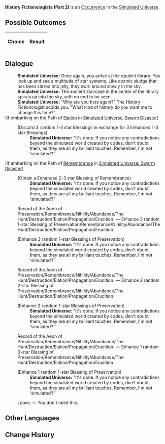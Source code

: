 {{Simulated Universe Event Infobox
|title         = History Fictionologists (Part 2)
|image         = Random Event Historian.png
|type          =
|domains_su    = Occurrence
|domains_ext   = Occurrence
|domains_swarm = 
|domains_gng   = 
|requirements  =
|prev          = {{tx}}
|next          = {{tx}}
|indexRewards  =
|characters    = 
}}
'''History Fictionologists (Part 2)''' is an [[Simulated Universe/Occurrence|Occurrence]] in the [[Simulated Universe]].

==Possible Outcomes==
{| class="article-table"
!Choice
!Result

|}

<!--
==Gameplay Notes==

-->
==Dialogue==
{{Dialogue Start}}
:'''Simulated Universe:''' Once again, you arrive at the opulent library. You look up and see a multitude of star systems. Like cosmic sludge that has been stirred into jelly, they swirl around slowly in the sky.
:'''Simulated Universe:''' The ancient staircase in the center of the library spirals up into the sky, with no end to be seen.
:'''Simulated Universe:''' "Why are you here again?" The History Fictionologist scolds you. "What kind of history do you want me to change this time?"
;(If embarking on the Path of [[Simulated Universe/Paths#Elation|Elation]] in [[Simulated Universe: Swarm Disaster]])
:{{SU Special Dialogue|Elation|Let Elation override the other records!|Turn 3 random Blessings into random Enhanced Blessings.}}
:;(Discard 3 random 1-3 star Blessings in exchange for 3 Enhanced 1-3 star Blessings)
::'''Simulated Universe:''' "It's done. If you notice any contradictions beyond the simulated world created by codes, don't doubt them, as they are all my brilliant touches. Remember, I'm not 'simulated'!"
;(If embarking on the Path of [[Simulated Universe/Paths#Remembrance|Remembrance]] in [[Simulated Universe: Swarm Disaster]])
:{{SU Special Dialogue|Remembrance|Editing records of the Remembrance.|Obtain 1 Enhanced 2-3 star Blessing of Remembrance.}}
:;(Obtain a Enhanced 2-3 star Blessing of Remembrance)
::'''Simulated Universe:''' "It's done. If you notice any contradictions beyond the simulated world created by codes, don't doubt them, as they are all my brilliant touches. Remember, I'm not 'simulated'!"
:{{DIcon|Star}} Record of the Aeon of Preservation/Remembrance/Nihility/Abundance/The Hunt/Destruction/Elation/Propagation/Erudition. &mdash; Enhance 3 random 1-star Blessing of Preservation/Remembrance/Nihility/Abundance/The Hunt/Destruction/Elation/Propagation/Erudition.
:;(Enhance 3 random 1-star Blessings of Preservation)
::'''Simulated Universe:''' "It's done. If you notice any contradictions beyond the simulated world created by codes, don't doubt them, as they are all my brilliant touches. Remember, I'm not 'simulated'!"
:{{DIcon|Star}} Record of the Aeon of Preservation/Remembrance/Nihility/Abundance/The Hunt/Destruction/Elation/Propagation/Erudition. &mdash; Enhance 2 random 2-star Blessing of Preservation/Remembrance/Nihility/Abundance/The Hunt/Destruction/Elation/Propagation/Erudition.
:;(Enhance 2 random 1-star Blessings of Preservation)
::'''Simulated Universe:''' "It's done. If you notice any contradictions beyond the simulated world created by codes, don't doubt them, as they are all my brilliant touches. Remember, I'm not 'simulated'!"
:{{DIcon|Star}} Record of the Aeon of Preservation/Remembrance/Nihility/Abundance/The Hunt/Destruction/Elation/Propagation/Erudition. &mdash; Enhance 1 random 3-star Blessing of Preservation/Remembrance/Nihility/Abundance/The Hunt/Destruction/Elation/Propagation/Erudition.
:;(Enhance 1 random 1-star Blessing of Preservation)
::'''Simulated Universe:''' "It's done. If you notice any contradictions beyond the simulated world created by codes, don't doubt them, as they are all my brilliant touches. Remember, I'm not 'simulated'!"
:{{DIcon|Star}} Leave. &mdash; You don't need this.
{{Dialogue End}}

==Other Languages==
{{Other Languages
|en   = History Fictionologists (Part 2)
|zhs  = 虚构史学家（其二）
|zht  = 虛構史學家（其二）
|ja   = {{Rubi|虚構歴史学者|きょこうれきしがくしゃ}}（その2）
|ko   = 허구 역사학자 (2)
|es   = Historiadores Espurios (II)
|fr   = Fictionnistes de l'histoire (partie 2)
|ru   = Фикциологи истории II
|th   = นักแต่งประวัติศาสตร์ (2)
|vi   = Nhà Sử Học Hư Cấu 2
|de   = Geschichtsfiktionologen (Teil 2)
|id   = History Fictionologists (2)
|pt   = Ficciologistas da História (Parte 2)
}}

==Change History==
{{Change History|1.0}}
